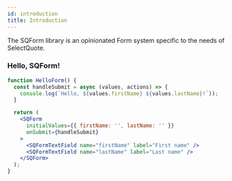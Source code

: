 ```yaml
---
id: introduction
title: Introduction
---
```


The SQForm library is an opinionated Form system specific to the needs of SelectQuote.

### Hello, SQForm!

```jsx
function HelloForm() {
  const handleSubmit = async (values, actions) => {
    console.log(`Hello, ${values.firstName} ${values.lastName}!`));
  }

  return (
    <SQForm
      initialValues={{ firstName: '', lastName: '' }}
      onSubmit={handleSubmit}
    >
      <SQFormTextField name="firstName" label="First name" />
      <SQFormTextField name="lastName" label="Last name" />
    </SQForm>
  );
}
```
